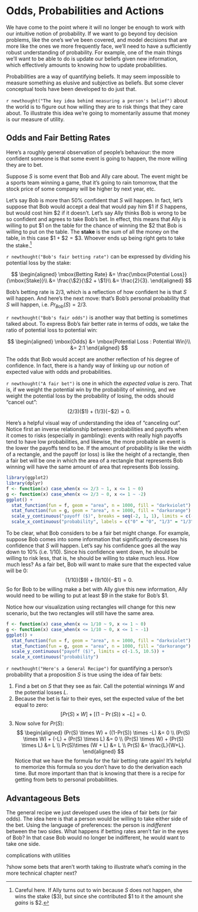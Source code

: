 # Odds, Probabilities and Actions

We have come to the point where it will no longer be enough to work with our intuitive notion of probability. If we want to go beyond toy decision problems, like the one's we've been covered, and model decisions that are more like the ones we more frequently face, we'll need to have a sufficiently robust understanding of probability. For example, one of the main things we'll want to be able to do is update our beliefs given new information, which effectively amounts to knowing how to update probabilities.

Probabilities are a way of quantifying beliefs. It may seem impossible to measure something as elusive and subjective as beliefs. But some clever conceptual tools have been developed to do just that.

`r newthought("The key idea behind measuring a person's belief")` about the world is to figure out how willing they are to risk things that they care about. To illustrate this idea we're going to momentarily assume that money is our measure of utility.

## Odds and Fair Betting Rates

Here's a roughly general observation of people's behaviour: the more confident someone is that some event is going to happen, the more willing they are to bet. 

Suppose $S$ is some event that Bob and Ally care about. The event might be a sports team winning a game, that it's going to rain tomorrow, that the stock price of some company will be higher by next year, etc. 

Let's say Bob is more than 50% confident that $S$ will happen. In fact, let's suppose that Bob would accept a deal that would pay him $\$1$ if $S$ happens, but would cost him $\$2$ if it doesn't.   Let's say Ally thinks Bob is wrong to be so confident and agrees to take Bob's bet.  In effect, this means that Ally is willing to put $\$1$ on the table for the chance of winning the $\$2$ that Bob is willing to put on the table. The **stake** is the sum of all the money on the table, in this case $\$1 + \$2 = \$3$. Whoever ends up being right gets to take the stake.^[Careful here. If Ally turns out to win because $S$ does not happen, she wins the stake ($\$3$), but since she contributed $\$1$ to it the amount she *gains* is $\$2$.]

`r newthought("Bob's fair betting rate")` can be expressed by dividing his potential loss by the stake:

$$
  \begin{aligned}
    \mbox{Betting Rate} &= \frac{\mbox{Potential Loss}}{\mbox{Stake}}\\
                        &= \frac{\$2}{\$2 + \$1}\\
                        &= \frac{2}{3}.
  \end{aligned}
$$

Bob's betting rate is $2/3$, which is a reflection of how confident he is that $S$ will happen. And here's the next move: that's Bob's personal probability that $S$ will happen, i.e. $Pr_{Bob}(S)=2/3$. 

`r newthought("Bob's fair odds")` is another way that betting is sometimes talked about. To express Bob's fair better rate in terms of odds, we take the ratio of potential loss to potential win:

$$
  \begin{aligned}
    \mbox{Odds} &= \mbox{Potential Loss : Potential Win}\\
                &=  2:1
  \end{aligned}
$$

The odds that Bob would accept are another reflection of his degree of confidence. In fact, there is a handy way of linking up our notion of expected value with odds and probabilities.  

`r newthought("A fair bet")` is one in which the *expected value* is zero. That is, if we weight the potential win by the probability of winning, and we weight the potential loss by the probability of losing, the odds should "cancel out": $$ (2/3)(\$1) + (1/3)(-\$2) = 0. $$ 

Here's a helpful visual way of understanding the idea of "canceling out".  Notice first an inverse relationship between probabilities and payoffs when it comes to risks (especially in gambling): events with really high payoffs tend to have low probabilities, and likewise, the more probable an event is the lower the payoffs tend to be. If the amount of probability is like the width of a rectangle, and the payoff (or loss) is like the height of a rectangle, then a fair bet will be one in which the area of a rectangle that represents Bob winning will have the same amount of area that represents Bob lossing. 

```r
library(ggplot2)
library(dplyr)
f <- function(x) case_when(x <= 2/3 ~ 1, x <= 1 ~ 0)
g <- function(x) case_when(x <= 2/3 ~ 0, x <= 1 ~ -2)
ggplot() +
  stat_function(fun = f, geom = "area", n = 1000, fill = "darkviolet") +
  stat_function(fun = g, geom = "area", n = 1000, fill = "darkorange") +
  scale_y_continuous("payoff ($)", breaks = seq(-2, 1, 1), limits = c(-2.5, 1.5)) +
  scale_x_continuous("probability", labels = c("0" = "0", "1/3" = "1/3", "2/3" = "2/3", "1" = "1"), breaks = seq(0, 1, 1/3))
```

To be clear, what Bob considers to be a fair bet might change. For example, suppose Bob comes into some information that significantly decreases his confidence that $S$ will happen. Let's say his confidence goes all the way down to 10% (i.e. 1/10). Since his confidence went down, he should be willing to risk less, that is, he should be willing to stake much less. How much less? As a fair bet, Bob will want to make sure that the expected value will be 0: $$ (1/10)(\$9) + (9/10)(-\$1) = 0. $$ So for Bob to be willing make a bet with Ally give this new information, Ally would need to be willing to put at least $\$9$ in the stake for Bob's $\$1$.

Notice how our visualization using rectangles will change for this new scenario, but the two rectangles will still have the same area.

```r
f <- function(x) case_when(x <= 1/10 ~ 9, x <= 1 ~ 0)
g <- function(x) case_when(x <= 1/10 ~ 0, x <= 1 ~ -1)
ggplot() +
  stat_function(fun = f, geom = "area", n = 1000, fill = "darkviolet") +
  stat_function(fun = g, geom = "area", n = 1000, fill = "darkorange") +
  scale_y_continuous("payoff ($)", limits = c(-1.5, 10.5)) +
  scale_x_continuous("probability")
```


`r newthought("Here's a General Recipe")` for quantifying a person's probability that a proposition $S$ is true using the idea of fair bets:

1. Find a bet on $S$ that they see as fair. Call the potential winnings $W$ and the potential losses $L$.
2. Because the bet is fair to their eyes, set the expected value of the bet equal to zero:
    $$ [Pr(S) \times W] + [(1-\Pr(S)) \times -L] = 0. $$
3. Now solve for $Pr(S)$:
    $$
      \begin{aligned}
        (Pr(S) \times W)  + ((1-Pr(S)) \times -L) &= 0 \\
        (Pr(S) \times W)  + (-L) + (Pr(S) \times L) &= 0 \\
             (Pr(S) \times W) + (Pr(S) \times L) &= L \\
             Pr(S)\times (W + L) &= L \\
                                       Pr(S) &= \frac{L}{W+L}.
      \end{aligned}
    $$
Notice that we have the formula for the fair betting rate again!  It's helpful to memorize this formula so you don't have to do the derivation each time. But more important than that is knowing that there is a recipe for getting from bets to personal probabilities.

## Advantageous Bets

The general recipe we just developed uses the idea of fair bets (or fair odds). The idea here is that a person would be willing to take either side of the bet. Using the language of preferences: the person is *indifferent* between the two sides. What happens if betting rates aren't fair in the eyes of Bob? In that case Bob would no longer be indifferent, he would want to take one side.



complications with utilities

?show some bets that aren't worth taking to illustrate what's coming in the more technical chapter next?
